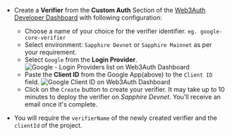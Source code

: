 - Create a **Verifier** from the **Custom Auth** Section of the [Web3Auth Developer Dashboard](https://dashboard.web3auth.io/) with following
  configuration:

  - Choose a name of your choice for the verifier identifier. `eg. google-core-verifier`
  - Select environment: `Sapphire Devnet` or `Sapphire Mainnet` as per your requirement.
  - Select `Google` from the **Login Provider**. ![Google - Login Providers list on Web3Auth Dashboard](/images/dashboard/create-verifier.png)
  - Paste the **Client ID** from the Google App(above) to the `Client ID` field.
    ![Google Client ID on Web3Auth Dashboard](/images/dashboard/create-verifier-google.png)
  - Click on the `Create` button to create your verifier. It may take up to 10 minutes to deploy the verifier on _Sapphire Devnet_. You'll receive an
    email once it's complete.

- You will require the `verifierName` of the newly created verifier and the `clientId` of the project.
